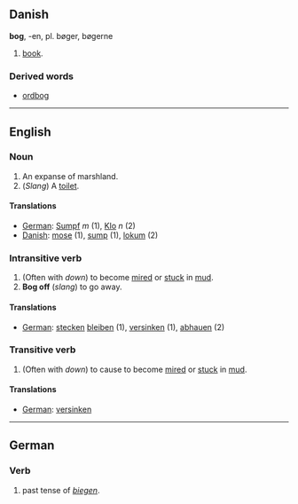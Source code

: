 == Danish ==
'''bog''', -en, pl. bøger, bøgerne

# [[book]].

=== Derived words ===

* [[ordbog]]

----
== English ==
===Noun===

# An expanse of marshland.
# (''Slang'') A [[toilet]].

====Translations====

*[[German]]: [[Sumpf]] ''m'' (1), [[Klo]] ''n'' (2)
*[[Danish]]: [[mose]] (1), [[sump]] (1), [[lokum]] (2)

===Intransitive verb===

# (Often with ''down'') to become [[mire]]d or [[stuck]] in [[mud]].
# '''Bog off''' (''slang'') to go away.

====Translations====

*[[German]]: [[stecken]] [[bleiben]] (1), [[versinken]] (1), [[abhauen]] (2)

===Transitive verb===

# (Often with ''down'') to cause to become [[mire]]d or [[stuck]] in [[mud]].

====Translations====

*[[German]]: [[versinken]]

----
==German==

===Verb===
# past tense of ''[[biegen]]''.